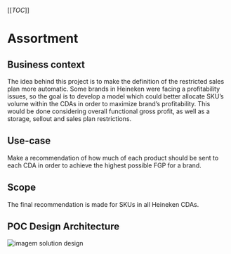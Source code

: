 [[_TOC_]]
# Assortment

## Business context
The idea behind this project is to make the definition of the restricted sales plan more automatic. Some brands in Heineken were facing a profitability issues, so the goal is to develop a model which could better allocate SKU’s volume within the CDAs in order to maximize brand’s profitability. This would be done considering overall functional gross profit, as well as a storage, sellout and sales plan restrictions.


## Use-case
Make a recommendation of how much of each product should be sent to each CDA in order to achieve the highest possible FGP for a brand.

## Scope
The final recommendation is made for SKUs in all Heineken CDAs. 

## POC Design Architecture
![imagem solution design](/assets/images/hwtp_sd.png)
